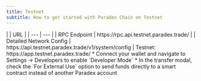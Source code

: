 ```yaml
---
title: Testnet
subtitle: How to get started with Paradex Chain on Testnet
---
```


<Steps>
  <Step title="Configure RPC">
    |  | URL |
    | --- | --- |
    | RPC Endpoint | https://rpc.api.testnet.paradex.trade/ |
    | Detailed Network Config | https://api.testnet.paradex.trade/v1/system/config |
  </Step>
  <Step title="Create Testnet Account & Deploy">
    Testnet: https://app.testnet.paradex.trade/
  </Step>
  <Step title="Get Testnet USDC (Testnet Faucet)">
    * Connect your wallet and navigate to Settings → Developers to enable `Developer Mode`
    * In the transfer modal, check the `For External Use` option to send funds directly to a smart contract instead of another Paradex account
  </Step>
</Steps>
